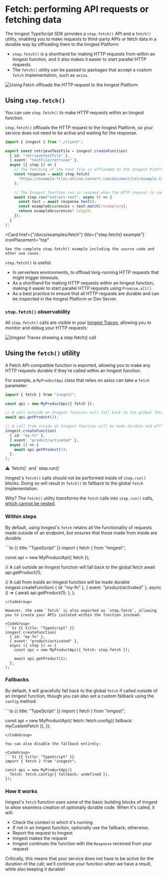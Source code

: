 
# Fetch: performing API requests or fetching data <VersionBadge version="TypeScript only" />

The Inngest TypeScript SDK provides a `step.fetch()` API and a `fetch()` utility, enabling you to make requests to third-party APIs or fetch data in a durable way by offloading them to the Inngest Platform:

- `step.fetch()` is a shorthand for making HTTP requests from within an Inngest function, and it also makes it easier to start parallel HTTP requests.
- The `fetch()` utility can be passed to packages that accept a custom `fetch` implementation, such as `axios`.

![Using Fetch offloads the HTTP request to the Inngest Platform](/assets/docs/features/inngest-functions/steps-workflows/fetch/step-fetch.png)


## Using `step.fetch()`

You can use `step.fetch()` to make HTTP requests within an Inngest function.

`step.fetch()` offloads the HTTP request to the Inngest Platform, so your service does not need to be active and waiting for the response.

```ts {{ title: "src/inngest/functions.ts" }}
import { inngest } from "./client";

export const retrieveTextFile = inngest.createFunction(
  { id: "retrieveTextFile" },
  { event: "textFile/retrieve" },
  async ({ step }) => {
    // The fetching of the text file is offloaded to the Inngest Platform
    const response = await step.fetch(
      "https://example-files.online-convert.com/document/txt/example.txt"
    );

    // The Inngest function run is resumed when the HTTP request is complete
    await step.run("extract-text", async () => {
      const text = await response.text();
      const exampleOccurences = text.match(/example/g);
      return exampleOccurences?.length;
    });
  }
);
```

<CardGroup cols={1}>

  <Card
    href={"/docs/examples/fetch"}
    title={"step.fetch() example"}
    iconPlacement="top"
  >
    See the complete step.fetch() example including the source code and other use cases.
  </Card>

</CardGroup>

`step.fetch()` is useful:
- In serverless environments, to offload long-running HTTP requests that might trigger timeouts.
- As a shorthand for making HTTP requests within an Inngest function, making it easier to start parallel HTTP requests using `Promise.all()`.
- As a best practice to ensure that all HTTP requests are durable and can be inspected in the Inngest Platform or Dev Server.

### `step.fetch()` observability

All `step.fetch()` calls are visible in your [Inngest Traces](/docs/platform/monitor/observability-metrics), allowing you to monitor and debug your HTTP requests:

![Inngest Traces showing a step.fetch() call](/assets/blog/announcing-step-fetch/step-fetch-trace.png)




## Using the `fetch()` utility

A Fetch API-compatible function is exported, allowing you to make any HTTP requests durable if they're called within an Inngest function.

For example, a `MyProductApi` class that relies on axios can take a `fetch` parameter:


```ts {{ title: "TypeScript" }}
import { fetch } from "inngest";

const api = new MyProductApi({ fetch });

// A call outside an Inngest function will fall back to the global fetch
await api.getProduct(1);

// A call from inside an Inngest function will be made durable and offloaded to the Inngest Platform
inngest.createFunction(
  { id: "my-fn" },
  { event: "product/activated" },
  async () => {
    await api.getProduct(1);
  },
);
```

<Callout variant="warning">
  ⚠️ `fetch()` and `step.run()`

  Inngest's `fetch()` calls should not be performed inside of `step.run()` blocks.
  Doing so will result in `fetch()` to fallback to the global `fetch` implementation.

  Why? The `fetch()` utility transforms the `fetch` calls into `step.run()` calls, [which cannot be nested](/docs/sdk/eslint#inngest-no-nested-steps).
</Callout>

### Within steps

By default, using Inngest's `fetch` retains all the functionality of requests made outside of an endpoint, but ensures that those made from inside are durable.

<CodeGroup>
```ts {{ title: "TypeScript" }}
import { fetch } from "inngest";

const api = new MyProductApi({ fetch });

// A call outside an Inngest function will fall back to the global fetch
await api.getProduct(1);

// A call from inside an Inngest function will be made durable
inngest.createFunction(
  { id: "my-fn" },
  { event: "product/activated" },
  async () => {
    await api.getProduct(1);
  },
);
```
</CodeGroup>

However, the same `fetch` is also exported as `step.fetch`, allowing you to create your APIs isolated within the function instead:

<CodeGroup>
```ts {{ title: "TypeScript" }}
inngest.createFunction(
  { id: "my-fn" },
  { event: "product/activated" },
  async ({ step }) => {
    const api = new MyProductApi({ fetch: step.fetch });

    await api.getProduct(1);
  },
);
```
</CodeGroup>

### Fallbacks

By default, it will gracefully fall back to the global `fetch` if called outside of an Inngest function, though you can also set a custom fallback using the `config` method:

<CodeGroup>
```ts {{ title: "TypeScript" }}
import { fetch } from "inngest";

const api = new MyProductApi({
  fetch: fetch.config({ fallback: myCustomFetch }),
});
```
</CodeGroup>

You can also disable the fallback entirely:

<CodeGroup>
```ts {{ title: "TypeScript" }}
import { fetch } from "inngest";

const api = new MyProductApi({
  fetch: fetch.config({ fallback: undefined }),
});
```
</CodeGroup>

### How it works

Inngest's `fetch` function uses some of the basic building blocks of Inngest to allow seamless creation of optionally durable code. When it's called, it will:

- Check the context in which it's running
- If not in an Inngest function, optionally use the fallback; otherwise,
- Report the request to Inngest
- Inngest makes the request
- Inngest continues the function with the `Response` received from your request

Critically, this means that your service does not have to be active for the duration of the call; we'll continue your function when we have a result, while also keeping it durable!
